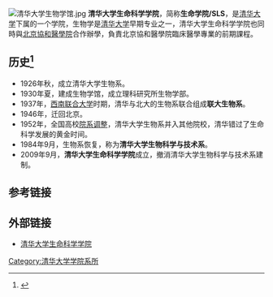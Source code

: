 {{Infobox University Department
 |名称              = 清华大学生命科学学院
 |其他名称        = School of Life Sciences, Tsinghua University
 |徽标              = [[File:School_of_Life_Sciences,_Tsinghua_University.svg|200px]]
 |徽标说明        =
 |隶属              =[[清华大学|清华大学]]
 |建立时间        =1926年
 |关闭时间        =
 |类型              =学院
 |下属              =
 |主管官员        =
 |主席              =
 |党委书记        =
 |院长              =[[王宏伟_(科学家)|王宏伟]]
 |系主任           =
 |所长              =
 |部长              =
 |主任              =
 |头衔              =
 |头衔人名        =
 |教师              =
 |员工              =
 |学生              =
 |本科生           =
 |研究生           =
 |博士生           =
 |其他学生        =
 |地址              = {{CHN}}[[北京市|北京市]][[海淀区|海淀区]][[清华园|清华园]]
 |国家              =
 |省                 =
 |市                 =
 |坐标              =
 |网址              =http://life.tsinghua.edu.cn
 |标志              =
 |脚注              =
}}
[[File:清华大学生物学馆.jpg|thumb]]
'''清华大学生命科学学院'''，简称'''生命学院/SLS'''，是[[清华大学|清华大学]]下属的一个学院，生物学是[[清华大学|清华大学]]早期专业之一，清华大学生命科学学院也同時與[[北京協和醫學院|北京協和醫學院]]合作辦學，負責北京協和醫學院臨床醫學專業的前期課程。

==历史<ref>{{Cite web |url=http://life.tsinghua.edu.cn/overview/122.html |title=清华大学生命科学学院历史沿革 |access-date=2010-09-27 |archive-url=https://web.archive.org/web/20101004185103/http://life.tsinghua.edu.cn/overview/122.html |archive-date=2010-10-04 |dead-url=yes }}</ref>==
*1926年秋，成立清华大学生物系。
*1930年夏，建成生物学馆，成立理科研究所生物学部。
*1937年，[[西南联合大学|西南联合大学]]时期，清华与北大的生物系联合组成'''联大生物系'''。
*1946年，迁回北京。
*1952年，全国高校[[院系调整|院系调整]]，清华大学生物系并入其他院校，清华错过了生命科学发展的黄金时间。
*1984年9月，生物系恢复，称为'''清华大学生物科学与技术系'''。
*2009年9月，'''清华大学生命科学学院'''成立，撤消清华大学生物科学与技术系建制。

== 参考链接 ==
{{Reflist}}
==外部链接==
* [http://life.tsinghua.edu.cn 清华大学生命科学学院] {{Wayback|url=http://life.tsinghua.edu.cn/ |date=20210308005854 }}

{{清华大学/院系}}
[[Category:清华大学学院系所|Category:清华大学学院系所]]